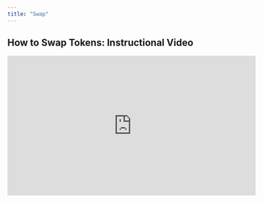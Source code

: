 ```yaml
---
title: "Swap"
---
```


## How to Swap Tokens: Instructional Video

<Frame caption="SaucerSwap Swapping Tokens">
  <iframe width="560" height="315" src="https://www.youtube.com/embed/aQaveExTv6w" title="YouTube video player" frameBorder="0" allow="accelerometer; autoPlay; clipboard-write; encrypted-media; gyroscope; picture-in-picture" allowFullScreen />
</Frame>

## How to Swap Tokens: Written Guide

1. **Prerequisites**

* Launch the web-app and connect your [wallet](/get-started/hedera-guide/create-hedera-wallet).

![](/images/get-started/saucerswap-tutorials/ConnectWallet.png)

<Frame caption="HashPack was used in this example.">
![](/images/get-started/saucerswap-tutorials/ConnectWallet2.png)
</Frame>

* Ensure you have sufficient [HBAR](/get-started/hedera-guide/get-hbar) for network fees and tokens to swap.

![](/images/get-started/saucerswap-tutorials/files%2Fv0%2Fb%2Fgitbook-x-prod.appspot.com%2Fo%2Fspaces%252F5hXF6kx1TaOoCMAhLCv3%252Fuploads%252FqUduAetKuvCQdU0e9bUd%252FPortfolio%2520-%2520Tokens.png)

1. **Navigate Interface**

* Head over to the "Swap" page.

![](/images/get-started/saucerswap-tutorials/files%2Fv0%2Fb%2Fgitbook-x-prod.appspot.com%2Fo%2Fspaces%252F5hXF6kx1TaOoCMAhLCv3%252Fuploads%252FQ1dLNXV0pyevQ8zqdEHs%252FNavbar%2520Swap.png)

1. **Specify Swap Details**

* Click on "TokenA" to bring up the token menu.

![](/images/get-started/saucerswap-tutorials/files%2Fv0%2Fb%2Fgitbook-x-prod.appspot.com%2Fo%2Fspaces%252F5hXF6kx1TaOoCMAhLCv3%252Fuploads%252F9zrzkP24B2Gdx4YwI3Gm%252FTokenA.png)

* Choose from a list of [Default and Extended tokens](/contact/partnership-inquiries#token-listing).

![](/images/get-started/saucerswap-tutorials/files%2Fv0%2Fb%2Fgitbook-x-prod.appspot.com%2Fo%2Fspaces%252F5hXF6kx1TaOoCMAhLCv3%252Fuploads%252FHR1MHRcOHM8IXttSPs3r%252FToken%2520Menu.png)

* For Untracked tokens, manually enter the token ID (e.g., *0.0.123456*).

* A disclaimer must be acknowledged for Extended and Untracked tokens.

![](/images/get-started/saucerswap-tutorials/files%2Fv0%2Fb%2Fgitbook-x-prod.appspot.com%2Fo%2Fspaces%252F5hXF6kx1TaOoCMAhLCv3%252Fuploads%252F5DRpJaYUYICKcw7coU2H%252FDisclaimer.png)

* Repeat the above step for "TokenB."

* Input the quantity of tokens you wish to swap.

**ExactInput:** Swap an exact amount of TokenA for an estimated amount of TokenB.

![](/images/get-started/saucerswap-tutorials/files%2Fv0%2Fb%2Fgitbook-x-prod.appspot.com%2Fo%2Fspaces%252F5hXF6kx1TaOoCMAhLCv3%252Fuploads%252FpwhQj2v36WRR5cqGxQhy%252FexactInput.png)

**ExactOutput:** Swap an estimated amount of TokenA for an exact amount of TokenB.

![](/images/get-started/saucerswap-tutorials/files%2Fv0%2Fb%2Fgitbook-x-prod.appspot.com%2Fo%2Fspaces%252F5hXF6kx1TaOoCMAhLCv3%252Fuploads%252F8EvAR0pPBC1i9hDwU8pv%252FexactOutput.png)

* Set your preferred slippage tolerance in the settings. E.g., a 0.1% tolerance will cause the swap to fail if slippage exceeds this value.

  * **Slippage Tolerance:** This represents the [slippage](/get-started/faq#what-is-slippage) you are willing to tolerate in a trade. The default setting is 0.5%, but can be adjusted based on factors such as liquidity. To modify, click the pencil icon next to 'Slippage' or use the gear icon in the navigation bar. A lower value provides price accuracy but may result in failed transactions. Conversely, a higher value boosts transaction success rate but could lead to price discrepancies.

![](/images/get-started/saucerswap-tutorials/files%2Fv0%2Fb%2Fgitbook-x-prod.appspot.com%2Fo%2Fspaces%252F5hXF6kx1TaOoCMAhLCv3%252Fuploads%252FSOaKcAX1wj3293WJBiUd%252FSlippage%2520tolerance.png)

![](/images/get-started/saucerswap-tutorials/files%2Fv0%2Fb%2Fgitbook-x-prod.appspot.com%2Fo%2Fspaces%252F5hXF6kx1TaOoCMAhLCv3%252Fuploads%252FPdOipfuppKnCxycKDjSf%252FSlippage%2520tolerance%25202.png)

* Review swap details.

  * **Min. Received:** The minimum amount of TokenB received on a swap. This appears for `ExactInput` swaps and varies, depending on the slippage tolerance.

  * **Max. Sold:** The maximum amount of TokenA sold on a swap. This appears for `ExactOutput` swaps and varies, depending on the slippage tolerance.

  * **Price Impact:** The percentage difference between the market price and the estimated swap price. Higher impact indicates a less favorable swap, often due to low liquidity. Lower impact is usually better and occurs in high-liquidity pools.

  * **Fee:** A swap incurs a fee ranging from 0.05% to 1.00%, depending on the liquidity pool. Of this fee, 5/6 is allocated to liquidity providers, while 1/6 goes to the protocol. Keep in mind that this is separate from Hedera network fees. Multi-hop swaps incur a fee for each involved liquidity pool.

![](/images/get-started/saucerswap-tutorials/files%2Fv0%2Fb%2Fgitbook-x-prod.appspot.com%2Fo%2Fspaces%252F5hXF6kx1TaOoCMAhLCv3%252Fuploads%252F3numcr0ff33QvPDD5cBK%252FTrade%2520info.png)

* You can toggle between alternative routing options, however note that the optimal route is selected by default.

![](/images/get-started/saucerswap-tutorials/files%2Fv0%2Fb%2Fgitbook-x-prod.appspot.com%2Fo%2Fspaces%252F5hXF6kx1TaOoCMAhLCv3%252Fuploads%252FZ4OkVWcFeQ4an2rfkoAc%252FRoute.png)

![](/images/get-started/saucerswap-tutorials/files%2Fv0%2Fb%2Fgitbook-x-prod.appspot.com%2Fo%2Fspaces%252F5hXF6kx1TaOoCMAhLCv3%252Fuploads%252Fj3DDCU7PxFSuvdWXMUb7%252FRoute%2520Selector.png)

1. **Execute Swap**

* Opt between a one-time or max [token allowance](/get-started/faq#what-is-a-token-allowance).

![](/images/get-started/saucerswap-tutorials/files%2Fv0%2Fb%2Fgitbook-x-prod.appspot.com%2Fo%2Fspaces%252F5hXF6kx1TaOoCMAhLCv3%252Fuploads%252Fz9f3yGEymTuYKMcpUVjV%252FScreenshot%25202023-10-29%2520at%25204.14.09%25E2%2580%25AFPM.png)

* Click the "Approve & Swap" button.

![](/images/get-started/saucerswap-tutorials/files%2Fv0%2Fb%2Fgitbook-x-prod.appspot.com%2Fo%2Fspaces%252F5hXF6kx1TaOoCMAhLCv3%252Fuploads%252F71FIw1oEpax5cUA8na5Q%252FScreenshot%25202023-10-29%2520at%25204.15.05%25E2%2580%25AFPM.png)

* Complete the transaction in your wallet.

![](/images/get-started/saucerswap-tutorials/files%2Fv0%2Fb%2Fgitbook-x-prod.appspot.com%2Fo%2Fspaces%252F5hXF6kx1TaOoCMAhLCv3%252Fuploads%252FDQaNdWfGvDo36Ih5kofe%252FScreenshot%25202023-10-29%2520at%25204.15.27%25E2%2580%25AFPM.png)

1. **Transaction Confirmation**

* Post-transaction details can be viewed on [HashScan](https://hashscan.io/mainnet/dashboard).

![](/images/get-started/saucerswap-tutorials/files%2Fv0%2Fb%2Fgitbook-x-prod.appspot.com%2Fo%2Fspaces%252F5hXF6kx1TaOoCMAhLCv3%252Fuploads%252FpN6HZB64EVwfrMOdZrV8%252FTx%2520toast.png)